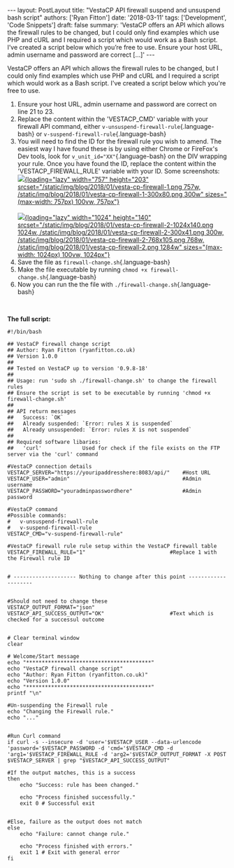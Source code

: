 \-\-- layout: PostLayout title: \"VestaCP API firewall suspend and unsuspend bash script\" authors: \[\'Ryan Fitton\'\] date: \'2018-03-11\' tags: \[\'Development\', \'Code Snippets\'\] draft: false summary: \'VestaCP offers an API which allows the firewall rules to be changed, but I could only find examples which use PHP and cURL and I required a script which would work as a Bash script. I&#8217;ve created a script below which you&#8217;re free to use. Ensure your host URL, admin username and password are correct \[&hellip;\]\' \-\--

VestaCP offers an API which allows the firewall rules to be changed, but I could only find examples which use PHP and cURL and I required a script which would work as a Bash script. I've created a script below which you're free to use.

1.  Ensure your host URL, admin username and password are correct on line 21 to 23.
2.  Replace the content within the 'VESTACP_CMD' variable with your firewall API command, either `v-unsuspend-firewall-rule`{.language-bash} or `v-suspend-firewall-rule`{.language-bash}
3.  You will need to find the ID for the firewall rule you wish to amend. The easiest way I have found these is by using either Chrome or FireFox's Dev tools, look for `v_unit_id="XX"`{.language-bash} on the DIV wrapping your rule. Once you have found the ID, replace the content within the 'VESTACP_FIREWALL_RULE' variable with your ID. Some screenshots:\
    [![](/static/img/blog/2018/01/vesta-cp-firewall-1.png){loading="lazy" width="757" height="203" srcset="/static/img/blog/2018/01/vesta-cp-firewall-1.png 757w, /static/img/blog/2018/01/vesta-cp-firewall-1-300x80.png 300w" sizes="(max-width: 757px) 100vw, 757px"}\
    ](/static/img/blog/2018/01/vesta-cp-firewall-1.png)\
    [![](/static/img/blog/2018/01/vesta-cp-firewall-2-1024x140.png){loading="lazy" width="1024" height="140" srcset="/static/img/blog/2018/01/vesta-cp-firewall-2-1024x140.png 1024w, /static/img/blog/2018/01/vesta-cp-firewall-2-300x41.png 300w, /static/img/blog/2018/01/vesta-cp-firewall-2-768x105.png 768w, /static/img/blog/2018/01/vesta-cp-firewall-2.png 1284w" sizes="(max-width: 1024px) 100vw, 1024px"}](/static/img/blog/2018/01/vesta-cp-firewall-2.png)
4.  Save the file as `firewall-change.sh`{.language-bash}
5.  Make the file executable by running `chmod +x firewall-change.sh`{.language-bash}
6.  Now you can run the the file with `./firewall-change.sh`{.language-bash}

 

**The full script:**

``` language-bash
#!/bin/bash

## VestaCP firewall change script
## Author: Ryan Fitton (ryanfitton.co.uk)
## Version 1.0.0
##
## Tested on VestaCP up to version '0.9.8-18'
##
## Usage: run 'sudo sh ./firewall-change.sh' to change the firewall rules
## Ensure the script is set to be executable by running 'chmod +x firewall-change.sh'
##
## API return messages
##   Success: `OK`
##   Already suspended: `Error: rules X is suspended`
##   Already unsuspended: `Error: rules X is not suspended`
##
## Required software libaries:
##   'curl'             Used for check if the file exists on the FTP server via the 'curl' command

#VestaCP connection details
VESTACP_SERVER="https://youripaddresshere:8083/api/"    #Host URL
VESTACP_USER="admin"                                    #Admin username
VESTACP_PASSWORD="youradminpasswordhere"                #Admin password

#VestaCP command
#Possible commands:
#   v-unsuspend-firewall-rule
#   v-suspend-firewall-rule
VESTACP_CMD="v-suspend-firewall-rule"

#VestaCP firewall rule rule setup within the VestaCP firewall table
VESTACP_FIREWALL_RULE="1"                           #Replace 1 with the Firewall rule ID


# -------------------- Nothing to change after this point --------------------


#Should not need to change these
VESTACP_OUTPUT_FORMAT="json"
VESTACP_API_SUCCESS_OUTPUT="OK"                     #Text which is checked for a successul outcome


# Clear terminal window
clear

# Welcome/Start message
echo "****************************************"
echo "VestaCP firewall change script"
echo "Author: Ryan Fitton (ryanfitton.co.uk)"
echo "Version 1.0.0"
echo "****************************************"
printf "\n"

#Un-suspending the Firewall rule
echo "Changing the Firewall rule."
echo "..."


#Run Curl command
if curl -s --insecure -d 'user='$VESTACP_USER --data-urlencode 'password='$VESTACP_PASSWORD -d 'cmd='$VESTACP_CMD -d 'arg1='$VESTACP_FIREWALL_RULE -d 'arg2='$VESTACP_OUTPUT_FORMAT -X POST $VESTACP_SERVER | grep "$VESTACP_API_SUCCESS_OUTPUT"

#If the output matches, this is a success
then
    echo "Success: rule has been changed."
    
    echo "Process finished successfully."
    exit 0 # Successful exit


#Else, failure as the output does not match
else
    echo "Failure: cannot change rule."
    
    echo "Process finished with errors."
    exit 1 # Exit with general error
fi
```
